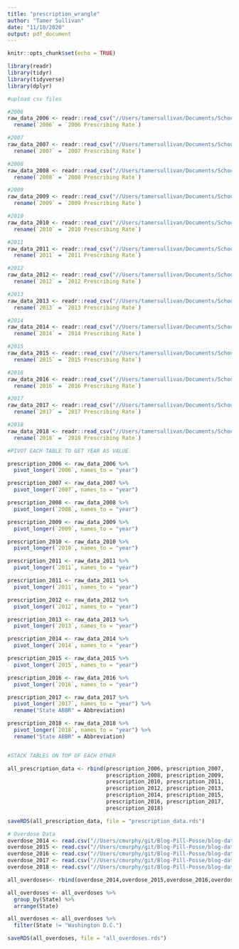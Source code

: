 ```yaml
---
title: "prescription_wrangle"
author: "Tamer Sullivan"
date: "11/10/2020"
output: pdf_document
---
```


```r
knitr::opts_chunk$set(echo = TRUE)

library(readr)
library(tidyr)
library(tidyverse)
library(dplyr)

```

```r
#upload csv files

#2006
raw_data_2006 <- readr::read_csv("//Users/tamersullivan/Documents/School/Fall 2020 classes/Data Science/Blog-Pill-Posse/blog-data-raw/2006_CDC_state_prescription_data.csv") %>% 
  rename(`2006` = `2006 Prescribing Rate`)

#2007
raw_data_2007 <- readr::read_csv("//Users/tamersullivan/Documents/School/Fall 2020 classes/Data Science/Blog-Pill-Posse/blog-data-raw/2007_CDC_state_prescription_data.csv") %>% 
  rename(`2007` = `2007 Prescribing Rate`)

#2008
raw_data_2008 <- readr::read_csv("//Users/tamersullivan/Documents/School/Fall 2020 classes/Data Science/Blog-Pill-Posse/blog-data-raw/2008_CDC_state_prescription_data.csv") %>% 
  rename(`2008` = `2008 Prescribing Rate`)

#2009
raw_data_2009 <- readr::read_csv("//Users/tamersullivan/Documents/School/Fall 2020 classes/Data Science/Blog-Pill-Posse/blog-data-raw/2009_CDC_state_prescription_data.csv") %>% 
  rename(`2009` = `2009 Prescribing Rate`)

#2010
raw_data_2010 <- readr::read_csv("//Users/tamersullivan/Documents/School/Fall 2020 classes/Data Science/Blog-Pill-Posse/blog-data-raw/2010_CDC_state_prescription_data.csv") %>% 
  rename(`2010` = `2010 Prescribing Rate`)

#2011
raw_data_2011 <- readr::read_csv("//Users/tamersullivan/Documents/School/Fall 2020 classes/Data Science/Blog-Pill-Posse/blog-data-raw/2011_CDC_state_prescription_data.csv") %>% 
  rename(`2011` = `2011 Prescribing Rate`)

#2012
raw_data_2012 <- readr::read_csv("//Users/tamersullivan/Documents/School/Fall 2020 classes/Data Science/Blog-Pill-Posse/blog-data-raw/2012_CDC_state_prescription_data.csv") %>% 
  rename(`2012` = `2012 Prescribing Rate`)

#2013
raw_data_2013 <- readr::read_csv("//Users/tamersullivan/Documents/School/Fall 2020 classes/Data Science/Blog-Pill-Posse/blog-data-raw/2013_CDC_state_prescription_data.csv") %>% 
  rename(`2013` = `2013 Prescribing Rate`)

#2014
raw_data_2014 <- readr::read_csv("//Users/tamersullivan/Documents/School/Fall 2020 classes/Data Science/Blog-Pill-Posse/blog-data-raw/2014_CDC_state_prescription_data.csv") %>% 
  rename(`2014` = `2014 Prescribing Rate`)

#2015
raw_data_2015 <- readr::read_csv("//Users/tamersullivan/Documents/School/Fall 2020 classes/Data Science/Blog-Pill-Posse/blog-data-raw/2015_CDC_state_prescription_data.csv") %>% 
  rename(`2015` = `2015 Prescribing Rate`)

#2016
raw_data_2016 <- readr::read_csv("//Users/tamersullivan/Documents/School/Fall 2020 classes/Data Science/Blog-Pill-Posse/blog-data-raw/2016_CDC_state_prescription_data.csv") %>% 
  rename(`2016` = `2016 Prescribing Rate`)

#2017
raw_data_2017 <- readr::read_csv("//Users/tamersullivan/Documents/School/Fall 2020 classes/Data Science/Blog-Pill-Posse/blog-data-raw/2017_CDC_state_prescription_data.csv") %>% 
  rename(`2017` = `2017 Prescribing Rate`)

#2018
raw_data_2018 <- readr::read_csv("//Users/tamersullivan/Documents/School/Fall 2020 classes/Data Science/Blog-Pill-Posse/blog-data-raw/2018_CDC_state_prescription_data.csv") %>% 
  rename(`2018` = `2018 Prescribing Rate`)

#PIVOT EACH TABLE TO GET YEAR AS VALUE

prescription_2006 <- raw_data_2006 %>%
  pivot_longer(`2006`, names_to = "year")

prescription_2007 <- raw_data_2007 %>%
  pivot_longer(`2007`, names_to = "year")

prescription_2008 <- raw_data_2008 %>%
  pivot_longer(`2008`, names_to = "year")

prescription_2009 <- raw_data_2009 %>%
  pivot_longer(`2009`, names_to = "year")

prescription_2010 <- raw_data_2010 %>%
  pivot_longer(`2010`, names_to = "year")

prescription_2011 <- raw_data_2011 %>%
  pivot_longer(`2011`, names_to = "year")

prescription_2011 <- raw_data_2011 %>%
  pivot_longer(`2011`, names_to = "year")

prescription_2012 <- raw_data_2012 %>%
  pivot_longer(`2012`, names_to = "year")

prescription_2013 <- raw_data_2013 %>%
  pivot_longer(`2013`, names_to = "year")

prescription_2014 <- raw_data_2014 %>%
  pivot_longer(`2014`, names_to = "year")

prescription_2015 <- raw_data_2015 %>%
  pivot_longer(`2015`, names_to = "year")

prescription_2016 <- raw_data_2016 %>%
  pivot_longer(`2016`, names_to = "year")

prescription_2017 <- raw_data_2017 %>%
  pivot_longer(`2017`, names_to = "year") %>%
  rename("State ABBR" = Abbreviation)

prescription_2018 <- raw_data_2018 %>%
  pivot_longer(`2018`, names_to = "year") %>%
  rename("State ABBR" = Abbreviation)


#STACK TABLES ON TOP OF EACH OTHER

all_prescription_data <- rbind(prescription_2006, prescription_2007, 
                               prescription_2008, prescription_2009, 
                               prescription_2010, prescription_2011, 
                               prescription_2012, prescription_2013, 
                               prescription_2014, prescription_2015, 
                               prescription_2016, prescription_2017, 
                               prescription_2018)

saveRDS(all_prescription_data, file = "prescription_data.rds")


```


```r
# Overdose Data
overdose_2014 <- read.csv("//Users/cmurphy/git/Blog-Pill-Posse/blog-data-raw/Overdose Deaths - 2014 Overdose.csv")
overdose_2015 <- read.csv("//Users/cmurphy/git/Blog-Pill-Posse/blog-data-raw/Overdose Deaths - 2015 Overdose.csv")
overdose_2016 <- read.csv("//Users/cmurphy/git/Blog-Pill-Posse/blog-data-raw/Overdose Deaths - 2016 Overdose.csv")
overdose_2017 <- read.csv("//Users/cmurphy/git/Blog-Pill-Posse/blog-data-raw/Overdose Deaths - 2017 Overdose.csv")
overdose_2018 <- read.csv("//Users/cmurphy/git/Blog-Pill-Posse/blog-data-raw/Overdose Deaths - 2018 Overdose.csv")

all_overdoses<- rbind(overdose_2014,overdose_2015,overdose_2016,overdose_2017,overdose_2018)

all_overdoses <- all_overdoses %>%
  group_by(State) %>%
  arrange(State)

all_overdoses <- all_overdoses %>%
  filter(State != "Washington D.C.")

saveRDS(all_overdoses, file = "all_overdoses.rds")
```